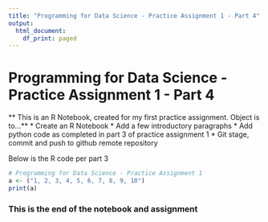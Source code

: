 ```yaml
---
title: "Programming for Data Science - Practice Assignment 1 - Part 4"
output:
  html_document:
    df_print: paged
---
```


# Programming for Data Science - Practice Assignment 1 - Part 4

** This is an R Notebook, created for my first practice assignment. Object is to...**
* Create an R Notebook
* Add a few introductory paragraphs
* Add python code as completed in part 3 of practice assignment 1
* Git stage, commit and push to github remote repository

Below is the R code per part 3

```r
# Programming for Data Science - Practice Assignment 1
a <- ("1, 2, 3, 4, 5, 6, 7, 8, 9, 10")
print(a)
```

### This is the end of the notebook and assignment
